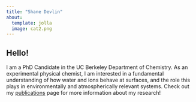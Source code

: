 ```yaml
---
title: "Shane Devlin"
about: 
  template: jolla
  image: cat2.png
---
```


## **Hello!**

I am a PhD Candidate in the UC Berkeley Department of Chemistry. As an experimental physical chemist, I am interested in a fundamental understanding of how water and ions behave at surfaces, and the role this plays in environmentally and atmospherically relevant systems. Check out my [publications](publications.qmd) page for more information about my research!
